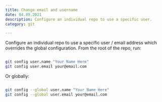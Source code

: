 ```yaml
---
title: Change email and username
date: 04.09.2021
description: Configure an individual repo to use a specific user.
category: git

---
```


Configure an individual repo to use a specific user / email address which overrides the global configuration. From the root of the repo, run:

```bash

git config user.name "Your Name Here"
git config user.email your@email.com

```

Or globally:

```bash

git config --global user.name "Your Name Here"
git config --global user.email your@email.com

```
